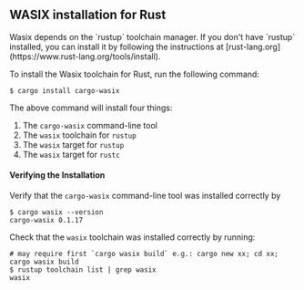 ## WASIX installation for Rust


<Callout type="default" emoji="⚙">
  Wasix depends on the `rustup` toolchain manager. If you don't have `rustup`
  installed, you can install it by following the instructions at
  [rust-lang.org](https://www.rust-lang.org/tools/install).
</Callout>

To install the Wasix toolchain for Rust, run the following command:

```console copy
$ cargo install cargo-wasix
```

The above command will install four things:

1. The `cargo-wasix` command-line tool
2. The `wasix` toolchain for `rustup`
3. The `wasix` target for `rustup`
4. The `wasix` target for `rustc`

#### Verifying the Installation

Verify that the `cargo-wasix` command-line tool was installed correctly by

```shell
$ cargo wasix --version
cargo-wasix 0.1.17
```

Check that the `wasix` toolchain was installed correctly by running:

```shell
# may require first `cargo wasix build` e.g.: cargo new xx; cd xx; cargo wasix build
$ rustup toolchain list | grep wasix
wasix
```
